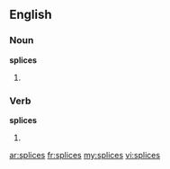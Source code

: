 ==English==

===Noun===
'''splices'''

# {{plural of|splice}}

===Verb===
'''splices'''

# {{third-person singular of|splice}}

[[ar:splices]]
[[fr:splices]]
[[my:splices]]
[[vi:splices]]